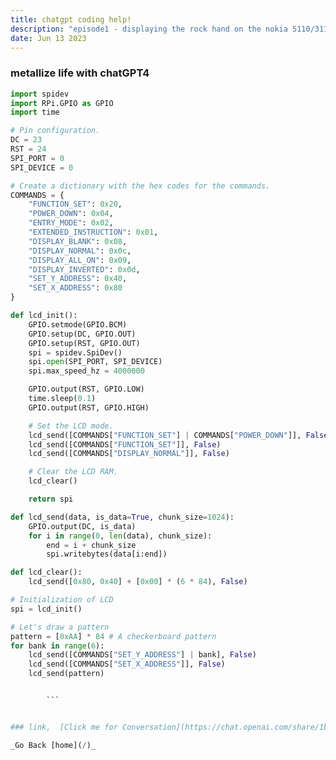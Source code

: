 ```yaml
---
title: chatgpt coding help!
description: "episode1 - displaying the rock hand on the nokia 5110/3110 monochrome lcd. I would have wiring diagrams but im on a level of wtf thats beyond me, but it works but please do your research please and thank you and always be safe lol. We are going to be using thonny attatched to my raspberry pi4 I obtained in a walmart parking lot. We will be using Thonny to run and test our scripts. Mine was put together by gpt and my self so its choppy but it works. We can use libraries but I wanted to do it programatically to see its capabilities. lets break shi* and have fun! Tschüss!"
date: Jun 13 2023
---
```

### metallize life with chatGPT4 



```python
import spidev
import RPi.GPIO as GPIO
import time

# Pin configuration.
DC = 23
RST = 24
SPI_PORT = 0
SPI_DEVICE = 0

# Create a dictionary with the hex codes for the commands.
COMMANDS = {
    "FUNCTION_SET": 0x20,
    "POWER_DOWN": 0x04,
    "ENTRY_MODE": 0x02,
    "EXTENDED_INSTRUCTION": 0x01,
    "DISPLAY_BLANK": 0x08,
    "DISPLAY_NORMAL": 0x0c,
    "DISPLAY_ALL_ON": 0x09,
    "DISPLAY_INVERTED": 0x0d,
    "SET_Y_ADDRESS": 0x40,
    "SET_X_ADDRESS": 0x80
}

def lcd_init():
    GPIO.setmode(GPIO.BCM)
    GPIO.setup(DC, GPIO.OUT)
    GPIO.setup(RST, GPIO.OUT)
    spi = spidev.SpiDev()
    spi.open(SPI_PORT, SPI_DEVICE)
    spi.max_speed_hz = 4000000

    GPIO.output(RST, GPIO.LOW)
    time.sleep(0.1)
    GPIO.output(RST, GPIO.HIGH)

    # Set the LCD mode.
    lcd_send([COMMANDS["FUNCTION_SET"] | COMMANDS["POWER_DOWN"]], False)
    lcd_send([COMMANDS["FUNCTION_SET"]], False)
    lcd_send([COMMANDS["DISPLAY_NORMAL"]], False)

    # Clear the LCD RAM.
    lcd_clear()

    return spi

def lcd_send(data, is_data=True, chunk_size=1024):
    GPIO.output(DC, is_data)
    for i in range(0, len(data), chunk_size):
        end = i + chunk_size
        spi.writebytes(data[i:end])

def lcd_clear():
    lcd_send([0x80, 0x40] + [0x00] * (6 * 84), False)

# Initialization of LCD
spi = lcd_init()

# Let's draw a pattern
pattern = [0xAA] * 84 # A checkerboard pattern
for bank in range(6):
    lcd_send([COMMANDS["SET_Y_ADDRESS"] | bank], False)
    lcd_send([COMMANDS["SET_X_ADDRESS"]], False)
    lcd_send(pattern)


        ```


### link,  [Click me for Conversation](https://chat.openai.com/share/1bcbd8e7-99a8-4923-b9f8-2f2278f0d799)

_Go Back [home](/)_